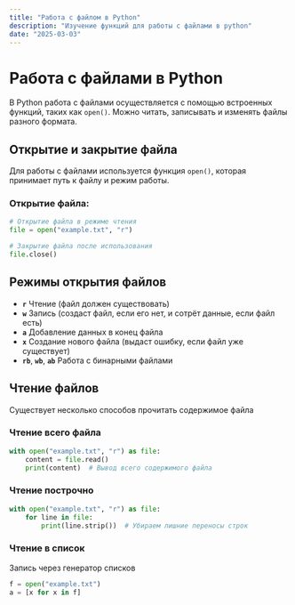 ```yaml
---
title: "Работа с файлом в Python"
description: "Изучение функций для работы с файлами в python"
date: "2025-03-03"
---
```


# Работа с файлами в Python

В Python работа с файлами осуществляется с помощью встроенных функций, таких как `open()`. Можно читать, записывать и изменять файлы разного формата.

## Открытие и закрытие файла

Для работы с файлами используется функция `open()`, которая принимает путь к файлу и режим работы.

### Открытие файла:

```python
# Открытие файла в режиме чтения
file = open("example.txt", "r")

# Закрытие файла после использования
file.close()
```

## Режимы открытия файлов

- **`r`** Чтение (файл должен существовать)
- **`w`** Запись (создаст файл, если его нет, и сотрёт данные, если файл есть)
- **`a`** Добавление данных в конец файла
- **`x`** Создание нового файла (выдаст ошибку, если файл уже существует)
- **`rb`**, **`wb`**, **`ab`** Работа с бинарными файлами

## Чтение файлов

Существует несколько способов прочитать содержимое файла

### Чтение всего файла

```python
with open("example.txt", "r") as file:
    content = file.read()
    print(content)  # Вывод всего содержимого файла
```

### Чтение построчно

```python
with open("example.txt", "r") as file:
    for line in file:
        print(line.strip())  # Убираем лишние переносы строк
```

### Чтение в список

Запись через генератор списков

```python
f = open("example.txt")
a = [x for x in f]
```
